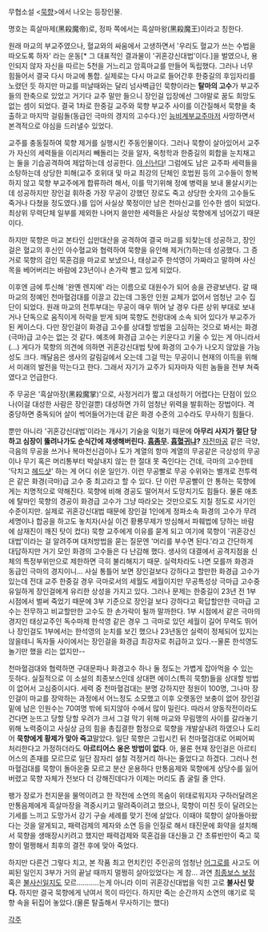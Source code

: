 무협소설 <[[묵향]]>에서 나오는 등장인물.

명호는 흑살마제(黑殺魔帝)로, 정파 쪽에서는 흑살마왕(黑殺魔王)이라고 칭한다.

원래 마교의 부교주였으나, 혈교와의 싸움에서 고생하면서 '우리도 혈교가 쓰는 수법을 따오도록 하자' 라는 운동[* 그 대표적인 결과물이 '귀혼강신대법'이다.]을 벌였으나, 용인되지 않자 자신을 따르는 5천을 거느리고 암흑마교를 만들어 독립했다. 그러나 너무 힘들어서 결국 다시 마교에 통합. 실제로는 다시 마교로 들어간후 한중길의 후임자리를 노렸던 듯 하지만 마교를 떠날때와는 달리 넘사벽급인 묵향이라는 '''탈마의 고수'''가 부교주들의 한축으로 있었고 거기다 교주 말만 들으니 장인걸 입장에선 그야말로 꿈도 희망도 없는 셈이 되었다. 결국 1차로 한중길 교주와 묵향 부교주 사이를 이간질해서 묵향을 축출하고 마지막 걸림돌(동급인 극마의 경지의 고수다.)인 [[능비계]]부교주마저 사망하면서 본격적으로 야심을 드러낼수 있었다.

교주를 충동질하여 묵향 제거를 실행시킨 주동인물이다. 그러나 묵향이 살아있어서 교주가 자신의 세력들을 이리저리 빼돌리는 것을 알자, 옥청학과 한중길의 회합을 눈치채고는 둘을 기습공격하여 제압하는데 성공한다. [[야 신난다]]!
그럼에도 남은 교주파 세력들을 소탕하는데 상당한 피해(교주 호위대 및 마교 최강의 단체인 호법원 등의 고수들이 항복하지 않고 묵향 부교주에게 합류하려 해서, 이를 막기위해 정예 병력을 보내 몰살시키는데 성공하지만 장인걸 휘하중 가장 무공이 강했던 장로도 죽고 상당한 숫자의 고수들도 죽거나 다쳤을 정도였다.)를 입어 사실상 쭉정이만 남은 천마신교를 인수한 셈이 되었다. 최상위 무력단체 일부를 제외한 나머지 쓸만한 세력들은 사실상 묵향에게 넘어갔기 때문이다.

하지만 묵향은 마교 본타인 십만대산을 공격하여 결국 마교를 되찾는데 성공하고, 장인걸은 혈교의 후신인 아수혈교와 협력하여 묵향을 유인해 제거(?)하는데 성공했다. 그 증거로 묵향의 검인 묵혼검을 마교로 보냈으나, 태상교주 한석영이 가짜라고 말하며 사신 목을 베어버리는 바람에 23년이나 손가락 빨고 있게 되었다.

이후엔 금에 투신해 '완옌 렌지에' 라는 이름으로 대원수가 되어 송을 관광보낸다. 갈 때 마교의 정예인 천마혈검대를 이끌고 갔는데 그동안 인원 교체가 없어서 엄청난 고수 집단이 되었다. 원래 마교의 전투부대는 무공이 매우 뛰어 날 경우 다른 상위 부대로 보내거나 단독으로 움직이게 허락을 받게 되며 묵향도 천랑대에 소속 되어 있다가 부교주가 된 케이스다. 다만 장인걸이 화경급 고수를 상대할 방법을 고심하는 것으로 봐서는 화경(극마)급 고수는 없는 것 같다. 예초에 화경급 고수는 키운다고 키울 수 있는 게 아니라서(...) 게다가 묵향의 의견에 의하면 귀혼강신대법 탓에 화경의 고수가 나오지 않았을 가능성도 크다. 깨달음은 생사의 갈림길에서 오는데 그걸 막는 무공이니 현재의 이득을 위해서 미래의 발전을 막는다고 한다. 그래서 자기가 교주가 되자마자 익힌 놈들을 전부 쳐죽였다고 언급한다.

주 무공은 '흑살마장(黑殺魔掌)'으로, 사정거리가 짧고 대성하기 어렵다는 단점이 있으나(이걸 대성한 사람은 장인걸뿐) 대성하면 가히 엄청난 위력을 발휘하는 장법이다. 격중당하면 중독되어 살이 썩어들어가는데 같은 화경 수준의 고수라도 무사하기 힘들다.

뿐만 아니라 '귀혼강신대법'이라는 개사기 기술을 익혔기 때문에 '''아무리 사지가 절단 당하고 심장이 뚫려나가도 순식간에 재생해버린다. [[흠좀무]]. [[흡혈귀]]냐?'''
[[자전마공]] 같은 극양, 극음의 무공을 쓰거나 복마천신검이나 도가 계열의 항마 계열의 무공같은 극상성의 무공이나 무기 혹은 머리통부터 박살내지 않는 한 절대 못 죽인다는 건데, 극마의 고수한테 '닥치고 [[헤드샷]]' 하는 게 어디 쉬운 일인가. 이런 무공빨로 무공 수위와는 별개로 전투력은 같은 화경(극마)급 고수 중 최고라고 할 수 있다. 단 이런 무공빨이 안 통하는 묵향에게는 치명적으로 약해진다. 묵향에 비해 경공도 떨어져서 도망치기도 힘들다. 물론 애초에 탈마인 묵향의 경공이 화경급 고수가 그냥 따라오는 것만으로도 지칠 정도로 사기인 수준이지만. 실제로 귀혼강신대법 때문에 장인걸 1인에게 정파소속 화경의 고수가 무려 세명이나 합공을 하고도 놓치자(사실 이건 황룡무제가 방심해서 파훼법에 당하는 바람에 삼재진이 깨진 탓이 컸다) 묵향 교주에게 이유를 묻게 되고 여기에 묵향이 '귀혼강신대법'이라는 걸 알려주며 대처방법을 묻는 질문엔 '머리를 부수면 된다.'라고 간단하게 대답하지만 거기 모인 화경의 고수들은 다 난감해 했다. 생사의 대결에서 공격지점을 신체의 특정부위만으로 제한하면 극히 불리해지기 때문. 실력차라도 나면 모를까 화경과 동급인 극마의 경지이니... 사실 통틀어 보면 장인걸보다 강하다고 할만한 화경급 고수가 있는데 전대 교주 한중길 경우 극마로서의 세월도 세월이지만 무공특성상 극마급 고수중 유일하게 장인걸에게 유리한 상성을 가지고 있다. 그러나 문제는 한중길이 23년 전 1부 시점에서 벌써 죽었기 때문에 3부 기준으로 장인걸 보다 강하다고 확답할만한 극마급 고수는 전무하고 비교할만한 고수도 한 손가락이 될까 말까한다. 1부 시점에서 같은 극마의 경지인 태상교주인 독수마제 한석영 같은 경우 그 극마로 있던 세월이 길어 무력도 뛰어나 장인걸도 1부에서는 한석영의 눈치를 보긴 했으나 23년동안 실력이 정체되어 있지는 않을테니 독자들 사이에서는 장인걸을 화경급 최강자로 취급하고 있다.--물론 한석영도 놀기만 했을 리는 없지만--

천마혈검대와 협력하면 구대문파나 화경고수 하나 둘 정도는 가볍게 잡아먹을 수 있는 듯하다. 실질적으로 이 소설의 최종보스인데 상대편 에이스(특히 묵향)들을 상대할 방법이 없어서 고심중이시다. 세력 중 천마혈검대는 분명 강하지만 정원이 100명, 그나마 장인걸이 마교를 장악하는 과정에서 어느정도 소모했고 이후 오랫동안 보충이 없어 장인걸 밑에 남은 인원수는 70여명 밖에 되지않아 수에서 많이 밀린다. 따라서 양동작전이라도 건다면 눈뜨고 당할 당할 우려가 크서 그걸 막기 위해 마교와 무림맹의 사이를 갈라놓기위해 노력중이고 사실상 금의 힘을 총집결한 함정으로 묵향을 개발살내려 하였으나 도리어 '''묵향에게 황제가 맞아 죽고'''말았다. 일단 묵향은 고립시킨 뒤 천마혈검대로 어찌어찌 처리한다고 가정하더라도 '''아르티어스 옹은 방법이 없다'''. 아, 물론 현재 장인걸은 아르티어스의 존재를 모르므로 일단 잠자리 설칠 걱정거리 하나는 줄었다고 하겠다. 그러나 천마혈검대를 묵향이 돌아온줄 모르고 분산 운용하다 만통음제와 묵향에게 상당수를 잃어버렸고 묵향 자체가 전보다 더 강해진데다가 이제는 머리도 좀 굴릴 줄 안다.

팽가 장로가 천지문을 물먹이려고 한 작전에 소연의 목숨이 위태로워지자 구하러달려온 만통음제에게 흑살마장을 격중시키고 말려죽이려고 했으나, 묵향이 미친 듯이 달려오는 기세를 느끼고 도망가서 강기 구슬 세례를 맞기 전에 살았다. 이때야 묵향이 살아돌아왔다는 것을 알게되고, 패력검제의 제자와 소연 등을 인질로 해서 태진문에 화약을 설치해서 묵향을 생매장시키려고 했지만 패력검제와 묵혼검을 대신들고 간 초류빈만이 죽고 묵향이 멀쩡해서 최후의 결전 후에 맞아 죽었다.

하지만 다른건 그렇다 치고, 본 작품 최고 먼치킨인 주인공의 엄청난 [[어그로]]를 사고도 어찌된 일인지 3부가 거의 끝날 때까지 멀쩡히 살아있었다는 게 참... 과연 [[최종보스 보정]] 혹은 [[불사신]]일지도 모르...........는게 아니라 이미 귀혼강신대법을 익힌 고로 '''불사신 맞다.''' 하지만 결국 묵향에게 낚여서 목이 따인다. 하지만 죽는 순간까지 소연의 얘기로 묵향 속을 뒤집어 놓았다.(물론 탈출해서 무사하기는 했다)

[[각주]]

